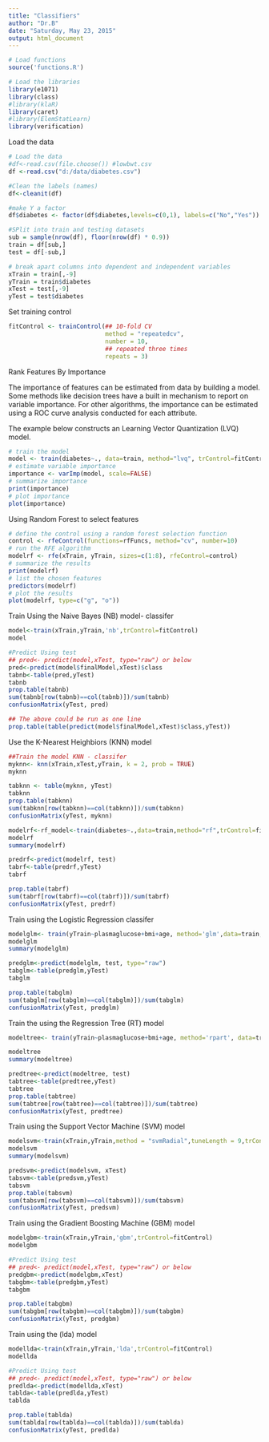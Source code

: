 ```yaml
---
title: "Classifiers"
author: "Dr.B"
date: "Saturday, May 23, 2015"
output: html_document
---
```

```r
# Load functions
source('functions.R')

# Load the libraries
library(e1071)
library(class)
#library(klaR)
library(caret)
#library(ElemStatLearn)
library(verification)
```

Load the data
```r
# Load the data
#df<-read.csv(file.choose()) #lowbwt.csv
df <-read.csv("d:/data/diabetes.csv")

#Clean the labels (names)
df<-cleanit(df)

#make Y a factor
df$diabetes <- factor(df$diabetes,levels=c(0,1), labels=c("No","Yes"))

#SPlit into train and testing datasets
sub = sample(nrow(df), floor(nrow(df) * 0.9))
train = df[sub,]
test = df[-sub,]

# break apart columns into dependent and independent variables
xTrain = train[,-9]
yTrain = train$diabetes
xTest = test[,-9]
yTest = test$diabetes
```

Set training control
```r
fitControl <- trainControl(## 10-fold CV
                           method = "repeatedcv",
                           number = 10,
                           ## repeated three times
                           repeats = 3)
```


Rank Features By Importance

The importance of features can be estimated from data by building a model. Some methods like decision trees have a built in mechanism to report on variable importance. For other algorithms, the importance can be estimated using a ROC curve analysis conducted for each attribute.

The example below constructs an Learning Vector Quantization (LVQ) model. 
```r
# train the model
model <- train(diabetes~., data=train, method="lvq", trControl=fitControl)
# estimate variable importance
importance <- varImp(model, scale=FALSE)
# summarize importance
print(importance)
# plot importance
plot(importance)
```

Using Random Forest to select features
```r
# define the control using a random forest selection function
control <- rfeControl(functions=rfFuncs, method="cv", number=10)
# run the RFE algorithm
modelrf <- rfe(xTrain, yTrain, sizes=c(1:8), rfeControl=control)
# summarize the results
print(modelrf)
# list the chosen features
predictors(modelrf)
# plot the results
plot(modelrf, type=c("g", "o"))
```


Train Using the Naive Bayes (NB) model- classifer
```r
model<-train(xTrain,yTrain,'nb',trControl=fitControl)
model

#Predict Using test
## pred<- predict(model,xTest, type="raw") or below
pred<-predict(model$finalModel,xTest)$class
tabnb<-table(pred,yTest)
tabnb
prop.table(tabnb)
sum(tabnb[row(tabnb)==col(tabnb)])/sum(tabnb)
confusionMatrix(yTest, pred)

## The above could be run as one line
prop.table(table(predict(model$finalModel,xTest)$class,yTest))
```


Use the K-Nearest Heighbiors (KNN) model
```r
##Train the model KNN - classifer
myknn<- knn(xTrain,xTest,yTrain, k = 2, prob = TRUE)
myknn

tabknn <- table(myknn, yTest) 
tabknn
prop.table(tabknn)
sum(tabknn[row(tabknn)==col(tabknn)])/sum(tabknn)
confusionMatrix(yTest, myknn)
```

```r
modelrf<-rf_model<-train(diabetes~.,data=train,method="rf",trControl=fitControl,prox=TRUE,allowParallel=TRUE)
modelrf
summary(modelrf)

predrf<-predict(modelrf, test)
tabrf<-table(predrf,yTest)
tabrf

prop.table(tabrf)
sum(tabrf[row(tabrf)==col(tabrf)])/sum(tabrf)
confusionMatrix(yTest, predrf)

```

Train using the Logistic Regression classifer
```r
modelglm<- train(yTrain~plasmaglucose+bmi+age, method='glm',data=train, family=binomial(link='logit'))
modelglm
summary(modelglm)

predglm<-predict(modelglm, test, type="raw")
tabglm<-table(predglm,yTest)
tabglm

prop.table(tabglm)
sum(tabglm[row(tabglm)==col(tabglm)])/sum(tabglm)
confusionMatrix(yTest, predglm)
```

Train the using the Regression Tree (RT) model
```r
modeltree<- train(yTrain~plasmaglucose+bmi+age, method='rpart', data=train, tuneLength = 30,trControl=fitControl )

modeltree
summary(modeltree)

predtree<-predict(modeltree, test)
tabtree<-table(predtree,yTest)
tabtree
prop.table(tabtree)
sum(tabtree[row(tabtree)==col(tabtree)])/sum(tabtree)
confusionMatrix(yTest, predtree)
```

Train using the Support Vector Machine (SVM) model
```r
modelsvm<-train(xTrain,yTrain,method = "svmRadial",tuneLength = 9,trControl=fitControl)
modelsvm
summary(modelsvm)

predsvm<-predict(modelsvm, xTest)
tabsvm<-table(predsvm,yTest)
tabsvm
prop.table(tabsvm)
sum(tabsvm[row(tabsvm)==col(tabsvm)])/sum(tabsvm)
confusionMatrix(yTest, predsvm)
```


Train using the Gradient Boosting Machine (GBM) model
```r
modelgbm<-train(xTrain,yTrain,'gbm',trControl=fitControl)
modelgbm

#Predict Using test
## pred<- predict(model,xTest, type="raw") or below
predgbm<-predict(modelgbm,xTest)
tabgbm<-table(predgbm,yTest)
tabgbm

prop.table(tabgbm)
sum(tabgbm[row(tabgbm)==col(tabgbm)])/sum(tabgbm)
confusionMatrix(yTest, predgbm)
```


Train using the  (lda) model
```r
modellda<-train(xTrain,yTrain,'lda',trControl=fitControl)
modellda

#Predict Using test
## pred<- predict(model,xTest, type="raw") or below
predlda<-predict(modellda,xTest)
tablda<-table(predlda,yTest)
tablda

prop.table(tablda)
sum(tablda[row(tablda)==col(tablda)])/sum(tablda)
confusionMatrix(yTest, predlda)
```

